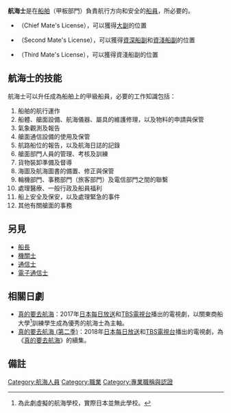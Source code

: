 {{來源|time=2017-01-17T16:11:38+00:00}}
{{not|水手}}
'''航海士'''是在[[船舶|船舶]]{{tsl|en|Deck department|艙面部門}}（甲板部門）負責航行方向和安全的[[船員|船員]]，所必要的{{tsl|en|Licensed mariner|航海技術士|資格認證}}。
* {{tsl|en|Chief mate|一等航海士}}（Chief Mate's License），可以獲得[[大副|大副]]的位置
* {{tsl|en|Second mate|二等航海士}}（Second Mate's License），可以獲得[[二副|資深船副]]和[[三副|資淺船副]]的位置
* {{tsl|en|Third mate|三等航海士}}（Third Mate's License），可以獲得資淺船副的位置

==航海士的技能==
航海士可以升任成為船舶上的甲級船員，必要的工作知識包括：
# 船舶的航行運作
# 船體、艙面設備、航海儀器、屬具的維護修理，以及物料的申請與保管
# 氣象觀測及報告
# 艙面通信設備的使用及保管
# 航路船位的報告，以及航海日誌的記錄
# 艙面部門人員的管理、考核及訓練
# 貨物裝卸準備及督導
# 海圖及航海圖書的備置、修正與保管
# 輪機部門、事務部門（旅客部門）及電信部門之間的聯繫
# 處理醫療、一般行政及船員福利
# 船上安全及保安，以及處理緊急的事件
# 其他有關艙面的事務

==另見==
* [[船長|船長]]
* [[機關士|機關士]]
* [[通信士|通信士]]
* [[電子通信士|電子通信士]]

== 相關日劇 ==
*[[真的要去航海|真的要去航海]]：2017年[[日本|日本]][[每日放送|每日放送]]和[[TBS電視台|TBS電視台]]播出的電視劇，以關東商船大學<ref group=註>為此劇虛擬的航海學校，實際日本並無此學校。</ref>訓練學生成為優秀的航海士為主軸。
*[[真的要去航海_(第二季)|真的要去航海 (第二季)]]：2018年[[日本|日本]][[每日放送|每日放送]]和[[TBS電視台|TBS電視台]]播出的電視劇，為《[[真的要去航海|真的要去航海]]》的續集。

== 備註 ==
{{NoteFoot}}

{{船舶上船员分类}}
{{職業小作品}}

[[Category:航海人員|Category:航海人員]]
[[Category:職業|Category:職業]]
[[Category:專業職稱與認證|Category:專業職稱與認證]]